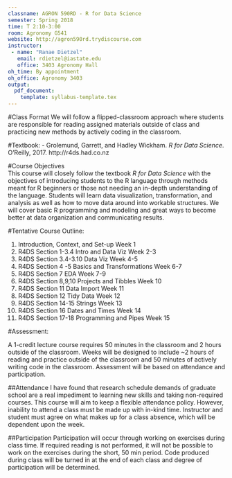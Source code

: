 ```yaml
---
classname: AGRON 590RD - R for Data Science  
semester: Spring 2018
time: T 2:10-3:00
room: Agronomy G541
website: http://agron590rd.trydiscourse.com 
instructor:
 - name: "Ranae Dietzel"
   email: rdietzel@iastate.edu
   office: 3403 Agronomy Hall
oh_time: By appointment
oh_office: Agronomy 3403
output:
  pdf_document:
    template: syllabus-template.tex
---
```

#Class Format
We will follow a flipped-classroom approach where students are responsible for reading assigned materials outside of class and practicing new methods by actively coding in the classroom. 


#Textbook:
- Grolemund, Garrett, and Hadley Wickham. *R for Data Science*. O'Reilly, 2017. http://r4ds.had.co.nz


#Course Objectives  
This course will closely follow the textbook *R for Data Science* with the objectives of introducing students to the R language through methods meant for R beginners or those not needing an in-depth understanding of the language. Students will learn data visualization, transformation, and analysis as well as how to move data around into workable structures. We will cover basic R programming and modeling and great ways to become better at data organization and communicating results. 


#Tentative Course Outline:

1. Introduction, Context, and Set-up \dotfill Week 1
1. R4DS Section 1-3.4 Intro and Data Viz \dotfill Week 2-3
1. R4DS Section 3.4-3.10 Data Viz \dotfill Week 4-5
1. R4DS Section 4 -5 Basics and Transformations  \dotfill Week 6-7
1. R4DS Section 7 EDA \dotfill Week 7-9
1. R4DS Section 8,9,10 Projects and Tibbles \dotfill Week 10
1. R4DS Section 11 Data Import  \dotfill Week 11
1. R4DS Section 12 Tidy Data \dotfill Week 12
1. R4DS Section 14-15 Strings \dotfill Week 13
1. R4DS Section 16 Dates and Times \dotfill Week 14
1. R4DS Section 17-18 Programming and Pipes \dotfill Week 15


#Assessment: 

A 1-credit lecture course requires 50 minutes in the classroom and 2 hours outside of the classroom. Weeks will be designed to include ~2 hours of reading and practice outside of the classroom and 50 minutes of actively writing code in the classroom. Assessment will be based on attendance and participation. 

##Attendance 
I have found that research schedule demands of graduate school are a real impediment to learning new skills and taking non-required courses. This course will aim to keep a flexible attendance policy. However, inability to attend a class must be made up with in-kind time. Instructor and student must agree on what makes up for a class absence, which will be dependent upon the week.   

##Participation 
Participation will occur through working on exercises during class time. If required reading is not performed, it will not be possible to work on the exercises during the short, 50 min period. Code produced during class will be turned in at the end of each class and degree of participation will be determined.  
